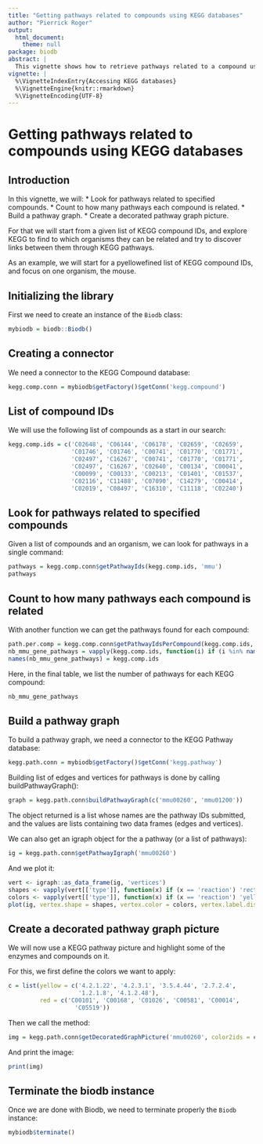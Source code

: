 ```yaml
---
title: "Getting pathways related to compounds using KEGG databases"
author: "Pierrick Roger"
output:
  html_document:
    theme: null
package: biodb
abstract: |
  This vignette shows how to retrieve pathways related to a compound using KEGG databases. It also demonstrate how to get a pathways map with a set of enzymes and compounds highlighted on it.
vignette: |
  %\VignetteIndexEntry{Accessing KEGG databases}
  %\VignetteEngine{knitr::rmarkdown}
  %\VignetteEncoding{UTF-8}
---
```


# Getting pathways related to compounds using KEGG databases

## Introduction

In this vignette, we will:
 * Look for pathways related to specified compounds.
 * Count to how many pathways each compound is related.
 * Build a pathway graph.
 * Create a decorated pathway graph picture.

For that we will start from a given list of KEGG compound IDs, and explore KEGG to find to which organisms they can be related and try to discover links between them through KEGG pathways.

As an example, we will start for a pyellowefined list of KEGG compound IDs, and focus on one organism, the mouse.

## Initializing the library

First we need to create an instance of the `Biodb` class:
```r
mybiodb = biodb::Biodb()
```

## Creating a connector

We need a connector to the KEGG Compound database:
```r
kegg.comp.conn = mybiodb$getFactory()$getConn('kegg.compound')
```

## List of compound IDs

We will use the following list of compounds as a start in our search:
```r
kegg.comp.ids = c('C02648', 'C06144', 'C06178', 'C02659', 'C02659',
                  'C01746', 'C01746', 'C00741', 'C01770', 'C01771',
                  'C02497', 'C16267', 'C00741', 'C01770', 'C01771',
                  'C02497', 'C16267', 'C02640', 'C00134', 'C00041',
                  'C00099', 'C00133', 'C00213', 'C01401', 'C01537',
                  'C02116', 'C11488', 'C07090', 'C14279', 'C00414',
                  'C02019', 'C08497', 'C16310', 'C11118', 'C02240')
```

## Look for pathways related to specified compounds

Given a list of compounds and an organism, we can look for pathways in a single command:
```r
pathways = kegg.comp.conn$getPathwayIds(kegg.comp.ids, 'mmu')
pathways
```

## Count to how many pathways each compound is related

With another function we can get the pathways found for each compound:
```r
path.per.comp = kegg.comp.conn$getPathwayIdsPerCompound(kegg.comp.ids, 'mmu')
nb_mmu_gene_pathways = vapply(kegg.comp.ids, function(i) if (i %in% names(path.per.comp)) length(path.per.comp[[i]]) else 0, FUN.VALUE = 0)
names(nb_mmu_gene_pathways) = kegg.comp.ids
```

Here, in the final table, we list the number of pathways for each KEGG compound:
```r
nb_mmu_gene_pathways
```

## Build a pathway graph

To build a pathway graph, we need a connector to the KEGG Pathway database:
```r
kegg.path.conn = mybiodb$getFactory()$getConn('kegg.pathway')
```

Building list of edges and vertices for pathways is done by calling buildPathwayGraph():
```r
graph = kegg.path.conn$buildPathwayGraph(c('mmu00260', 'mmu01200'))
```
The object returned is a list whose names are the pathway IDs submitted, and the values are lists containing two data frames (edges and vertices).

We can also get an igraph object for the a pathway (or a list of pathways):
```r
ig = kegg.path.conn$getPathwayIgraph('mmu00260')
```

And we plot it:
```r
vert <- igraph::as_data_frame(ig, 'vertices')
shapes <- vapply(vert[['type']], function(x) if (x == 'reaction') 'rectangle' else 'circle', FUN.VALUE = '', USE.NAMES = FALSE)
colors <- vapply(vert[['type']], function(x) if (x == 'reaction') 'yellow' else 'red', FUN.VALUE = '', USE.NAMES = FALSE)
plot(ig, vertex.shape = shapes, vertex.color = colors, vertex.label.dist = 1, vertex.size = 4, vertex.size2 = 4)
```

## Create a decorated pathway graph picture

We will now use a KEGG pathway picture and highlight some of the enzymes and compounds on it.

For this, we first define the colors we want to apply:
```r
c = list(yellow = c('4.2.1.22', '4.2.3.1', '3.5.4.44', '2.7.2.4',
                    '1.2.1.8', '4.1.2.48'),
         red = c('C00101', 'C00168', 'C01026', 'C00581', 'C00014',
                   'C05519'))
```

Then we call the method:
```r
img = kegg.path.conn$getDecoratedGraphPicture('mmu00260', color2ids = c)
```

And print the image:
```r
print(img)
```

## Terminate the biodb instance

Once we are done with Biodb, we need to terminate properly the `Biodb` instance:
```r
mybiodb$terminate()
```
